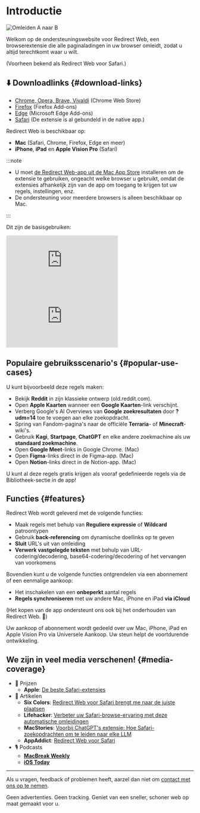 
# Introductie

<div style={{display: "flex", flexDirection: "column", alignItems: "flex-start", marginBottom: "25px"}}>
  <img src={useBaseUrl("img/redirect-a-to-b.png")} style={{display: "block", minWidth: "360px", maxWidth: "500px", width: "100%", height: "auto", marginBottom: "25px"}} alt="Omleiden A naar B" />
  <ExtensionStoreLinks />
</div>

Welkom op de ondersteuningswebsite voor Redirect Web, een browserextensie die alle paginaladingen in uw browser omleidt, zodat u altijd terechtkomt waar u wilt.

(Voorheen bekend als Redirect Web voor Safari.)

## ⬇️ Downloadlinks {#download-links}

- [Chrome, Opera, Brave, Vivaldi](https://chromewebstore.google.com/detail/ffglckbhfbfmdkefdmjbhpnffkcmlhdh) (Chrome Web Store)
- [Firefox](https://addons.mozilla.org/firefox/addon/redirect-web/) (Firefox Add-ons)
- [Edge](https://microsoftedge.microsoft.com/addons/detail/hmfkakfdccgdpgemaicfgngnmflefpga) (Microsoft Edge Add-ons)
- [Safari](https://apps.apple.com/app/id1571283503) (De extensie is al gebundeld in de native app.)

Redirect Web is beschikbaar op:

- **Mac** (Safari, Chrome, Firefox, Edge en meer)
- **iPhone**, **iPad** en **Apple Vision Pro** (Safari)

:::note

- U moet [de Redirect Web-app uit de Mac App Store](https://apps.apple.com/app/id1571283503) installeren om de extensie te gebruiken, ongeacht welke browser u gebruikt, omdat de extensies afhankelijk zijn van de app om toegang te krijgen tot uw regels, instellingen, enz.
- De ondersteuning voor meerdere browsers is alleen beschikbaar op Mac.

:::

Dit zijn de basisgebruiken:

<iframe style={{width:"100%", aspectRatio:"9/16", height:"auto", maxHeight:"60vh", maxWidth:"35vh"}} src="https://www.youtube.com/embed/NaQ5X-v-qJU" title="iOS Demo Video (YouTube)" frameborder="0" allow="accelerometer; autoplay; clipboard-write; encrypted-media; gyroscope; picture-in-picture; web-share" allowfullscreen></iframe>

<iframe style={{width:"100%", aspectRatio:"17/9", height:"auto", maxHeight:"100vh"}} src="https://www.youtube.com/embed/5eU89Gu73SQ" title="macOS Demo Video (YouTube)" frameborder="0" allow="accelerometer; autoplay; clipboard-write; encrypted-media; gyroscope; picture-in-picture; web-share" allowfullscreen></iframe>

## Populaire gebruiksscenario's {#popular-use-cases}

U kunt bijvoorbeeld deze regels maken:

- Bekijk **Reddit** in zijn klassieke ontwerp (old.reddit.com).
- Open **Apple Kaarten** wanneer een **Google Kaarten**-link verschijnt.
- Verberg Google's AI Overviews van **Google zoekresultaten** door **?udm=14** toe te voegen aan elke zoekopdracht.
- Spring van Fandom-pagina's naar de officiële **Terraria**- of **Minecraft**-wiki's.
- Gebruik **Kagi**, **Startpage**, **ChatGPT** en elke andere zoekmachine als uw **standaard zoekmachine**.
- Open **Google Meet**-links in Google Chrome. (Mac)
- Open **Figma**-links direct in de Figma-app. (Mac)
- Open **Notion**-links direct in de Notion-app. (Mac)

U kunt al deze regels gratis krijgen als vooraf gedefinieerde regels via de Bibliotheek-sectie in de app!

## Functies {#features}

Redirect Web wordt geleverd met de volgende functies:

- Maak regels met behulp van **Reguliere expressie** of **Wildcard** patroontypen
- Gebruik **back-referencing** om dynamische doellinks op te geven
- **Sluit** URL's uit van omleiding
- **Verwerk vastgelegde teksten** met behulp van URL-codering/decodering, base64-codering/decodering of het vervangen van voorkomens

Bovendien kunt u de volgende functies ontgrendelen via een abonnement of een eenmalige aankoop:

- Het inschakelen van een **onbeperkt** aantal regels
- **Regels synchroniseren** met uw andere Mac, iPhone en iPad **via iCloud**

(Het kopen van de app ondersteunt ons ook bij het onderhouden van Redirect Web. 🙏)

Uw aankoop of abonnement wordt gedeeld over uw Mac, iPhone, iPad en Apple Vision Pro via Universele Aankoop. Uw steun helpt de voortdurende ontwikkeling.


## We zijn in veel media verschenen! {#media-coverage}

* 🏅 Prijzen
    * **Apple**: [De beste Safari-extensies](https://apps.apple.com/us/story/id1377753262)
* 📰 Artikelen
    * **Six Colors**: [Redirect Web voor Safari brengt me naar de juiste plaatsen](https://sixcolors.com/post/2022/11/redirect-web-for-safari-takes-me-to-the-right-places/)
    * **Lifehacker**: [Verbeter uw Safari-browse-ervaring met deze automatische omleidingen](https://lifehacker.com/improve-your-safari-browsing-experience-with-these-auto-1849812013)
    * **MacStories**: [Voorbij ChatGPT's extensie: Hoe Safari-zoekopdrachten om te leiden naar elke LLM](https://www.macstories.net/tutorials/beyond-chatgpts-extension-how-to-redirect-safari-searches-to-any-llm/)
    * **AppAddict**: [Redirect Web voor Safari](https://appaddict.app/post/redirect-web-for-safari)
* 🎙️ Podcasts
    * [**MacBreak Weekly**](https://youtu.be/I251K3L2s88?t=7427)
    * [**iOS Today**](https://youtu.be/cWkwH84b6M4?t=636)

---

Als u vragen, feedback of problemen heeft, aarzel dan niet om [contact met ons op te nemen](/contact-us).

Geen advertenties. Geen tracking. Geniet van een sneller, schoner web op maat gemaakt voor u.

